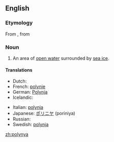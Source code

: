 {{wikipedia}}
==English==

===Etymology===
From {{etyl|ru}} {{term|lang=ru|полынья|tr=polyn’já||ice hole}}, from {{term|lang=ru|полый||hollow|tr=pólyj}}

===Noun===
{{en-noun}}

# {{hydrology}} An area of [[open water]] surrounded by [[sea ice]].

====Translations====
{{trans-top|an area of open water surrounded by sea ice}}
* Dutch: {{t+|nl|wakvlakte}}
* French: [[polynie]]
* German: [[Polynja]] {{f}}
* Icelandic: {{t+|is|vök|f}}
{{trans-mid}}
* Italian: [[polynja]] {{f}}
* Japanese: [[ポリニヤ]] (poriniya)
* Russian: {{t+|ru|полынья|tr=polyn'já}}
* Swedish: [[polynja]]
{{trans-bottom}}

[[zh:polynya]]